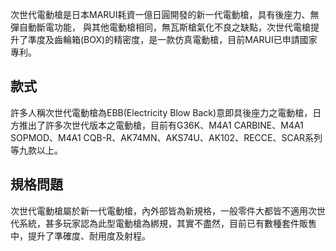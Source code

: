 {{unreferenced|time=2011-07-17T12:56:16+00:00}}

次世代電動槍是日本MARUI耗資一億日圓開發的新一代電動槍，具有後座力、無彈自動斷電功能，
與其他電動槍相同，無瓦斯槍氣化不良之缺點，次世代電槍提升了準度及齒輪箱(BOX)的精密度，是一款仿真電動槍，目前MARUI已申請國家專利。

== 款式 ==

許多人稱次世代電動槍為EBB(Electricity Blow Back)意即具後座力之電動槍，日方推出了許多次世代版本之電動槍，目前有G36K、M4A1 CARBINE、M4A1 SOPMOD、M4A1 CQB-R、AK74MN、AKS74U、AK102、RECCE、SCAR系列等九款以上。

== 規格問題 ==

次世代電動槍屬於新一代電動槍，內外部皆為新規格，一般零件大都皆不適用次世代系統，甚多玩家認為此型電動槍為綁規，其實不盡然，目前已有數種套件販售中，提升了準確度、耐用度及射程。